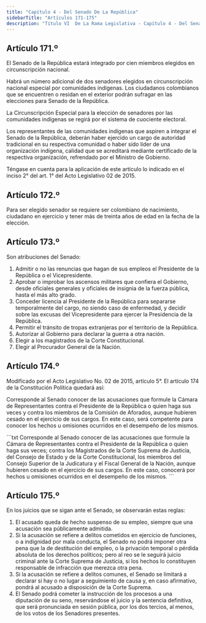 ```yaml
---
title: "Capítulo 4 - Del Senado De La República"
sidebarTitle: "Artículos 171-175"
description: "Título VI  De La Rama Legislativa - Capítulo 4 - Del Senado De La República"
---
```


## Artículo 171.º

El Senado de la República estará integrado por cien miembros elegidos en circunscripción nacional.

Habrá un número adicional de dos senadores elegidos en circunscripción nacional especial por comunidades indígenas.
Los ciudadanos colombianos que se encuentren o residan en el exterior podrán sufragar en las elecciones para Senado de la República.

La Circunscripción Especial para la elección de senadores por las comunidades indígenas se regirá por el sistema de cuociente electoral.

Los representantes de las comunidades indígenas que aspiren a integrar el Senado de la República, deberán haber ejercido un cargo de autoridad tradicional en su respectiva comunidad o haber sido líder de una organización indígena, calidad que se acreditará mediante certificado de la respectiva organización, refrendado por el Ministro de Gobierno.

<Note>Téngase en cuenta para la aplicación de este artículo lo indicado en el inciso 2° del art. 1° del Acto Legislativo 02 de 2015.</Note>

## Artículo 172.º

Para ser elegido senador se requiere ser colombiano de nacimiento, ciudadano en ejercicio y tener más de treinta años de edad en la fecha de la elección.

## Artículo 173.º

Son atribuciones del Senado:

1. Admitir o no las renuncias que hagan de sus empleos el Presidente de la República o el Vicepresidente.
2. Aprobar o improbar los ascensos militares que confiera el Gobierno, desde oficiales generales y oficiales de insignia de la fuerza pública, hasta el más alto grado.
3. Conceder licencia al Presidente de la República para separarse temporalmente del cargo, no siendo caso de enfermedad, y decidir sobre las excusas del Vicepresidente para ejercer la Presidencia de la República.
4. Permitir el tránsito de tropas extranjeras por el territorio de la República.
5. Autorizar al Gobierno para declarar la guerra a otra nación.
6. Elegir a los magistrados de la Corte Constitucional.
7. Elegir al Procurador General de la Nación.

## Artículo 174.º

<Warning>Modificado por el Acto Legislativo No. 02 de 2015, artículo 5°. El artículo 174 de la Constitución Política quedará así: </Warning>

Corresponde al Senado conocer de las acusaciones que formule la Cámara de Representantes contra el Presidente de la República o quien haga sus veces y contra los miembros de la Comisión de Aforados, aunque hubieren cesado en el ejercicio de sus cargos. En este caso, será competente para conocer los hechos u omisiones ocurridos en el desempeño de los mismos.

<Accordion title="Artículo original antes de la modificación:">
```txt
Corresponde al Senado conocer de las acusaciones que formule la Cámara
de Representantes contra el Presidente de la República o quien haga
sus veces; contra los Magistrados de la Corte Suprema de Justicia, del
Consejo de Estado y de la Corte Constitucional, los miembros del
Consejo Superior de la Judicatura y el Fiscal General de la Nación,
aunque hubieren cesado en el ejercicio de sus cargos. En este caso,
conocerá por hechos u omisiones ocurridos en el desempeño de los
mismos.
```
</Accordion>

## Artículo 175.º

En los juicios que se sigan ante el Senado, se observarán estas reglas:

1. El acusado queda de hecho suspenso de su empleo, siempre que una acusación sea públicamente admitida.
2. Si la acusación se refiere a delitos cometidos en ejercicio de funciones, o a indignidad por mala conducta, el Senado no podrá imponer otra pena que la de destitución del empleo, o la privación temporal o pérdida absoluta de los derechos políticos; pero al reo se le seguirá juicio criminal ante la Corte Suprema de Justicia, si los hechos lo constituyen responsable de infracción que merezca otra pena.
3. Si la acusación se refiere a delitos comunes, el Senado se limitará a declarar si hay o no lugar a seguimiento de causa y, en caso afirmativo, pondrá al acusado a disposición de la Corte Suprema.
4. El Senado podrá cometer la instrucción de los procesos a una diputación de su seno, reservándose el juicio y la sentencia definitiva, que será pronunciada en sesión pública, por los dos tercios, al menos, de los votos de los Senadores presentes.
